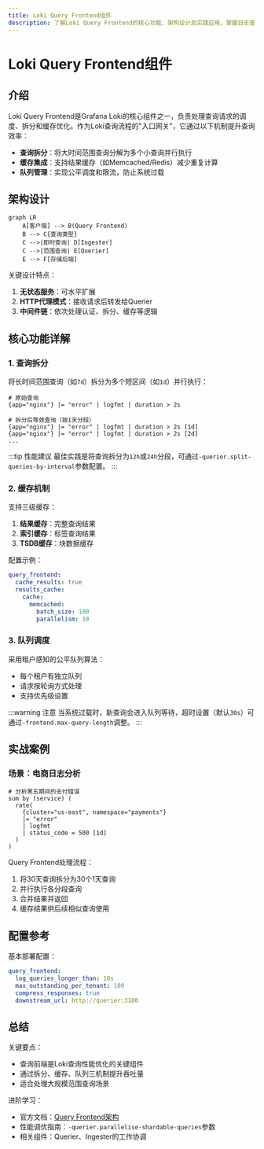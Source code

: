 ```yaml
---
title: Loki Query Frontend组件
description: 了解Loki Query Frontend的核心功能、架构设计及实践应用，掌握日志查询优化的关键组件。
---
```


# Loki Query Frontend组件

## 介绍

Loki Query Frontend是Grafana Loki的核心组件之一，负责处理查询请求的调度、拆分和缓存优化。作为Loki查询流程的"入口网关"，它通过以下机制提升查询效率：
- **查询拆分**：将大时间范围查询分解为多个小查询并行执行
- **缓存集成**：支持结果缓存（如Memcached/Redis）减少重复计算
- **队列管理**：实现公平调度和限流，防止系统过载

## 架构设计

```mermaid
graph LR
    A[客户端] --> B(Query Frontend)
    B --> C{查询类型}
    C -->|即时查询| D[Ingester]
    C -->|范围查询| E[Querier]
    E --> F[存储后端]
```

关键设计特点：
1. **无状态服务**：可水平扩展
2. **HTTP代理模式**：接收请求后转发给Querier
3. **中间件链**：依次处理认证、拆分、缓存等逻辑

## 核心功能详解

### 1. 查询拆分

将长时间范围查询（如`7d`）拆分为多个短区间（如`1d`）并行执行：

```logql
# 原始查询
{app="nginx"} |= "error" | logfmt | duration > 2s

# 拆分后等效查询（按1天分段）
{app="nginx"} |= "error" | logfmt | duration > 2s [1d]
{app="nginx"} |= "error" | logfmt | duration > 2s [2d] 
...
```

:::tip 性能建议
最佳实践是将查询拆分为`12h`或`24h`分段，可通过`-querier.split-queries-by-interval`参数配置。
:::

### 2. 缓存机制

支持三级缓存：
1. **结果缓存**：完整查询结果
2. **索引缓存**：标签查询结果
3. **TSDB缓存**：块数据缓存

配置示例：
```yaml
query_frontend:
  cache_results: true
  results_cache:
    cache:
      memcached:
        batch_size: 100
        parallelism: 10
```

### 3. 队列调度

采用租户感知的公平队列算法：
- 每个租户有独立队列
- 请求按轮询方式处理
- 支持优先级设置

:::warning 注意
当系统过载时，新查询会进入队列等待，超时设置（默认`30s`）可通过`-frontend.max-query-length`调整。
:::

## 实战案例

### 场景：电商日志分析
```logql
# 分析黑五期间的支付错误
sum by (service) (
  rate(
    {cluster="us-east", namespace="payments"} 
    |= "error" 
    | logfmt 
    | status_code = 500 [1d]
  )
)
```

Query Frontend处理流程：
1. 将30天查询拆分为30个1天查询
2. 并行执行各分段查询
3. 合并结果并返回
4. 缓存结果供后续相似查询使用

## 配置参考

基本部署配置：
```yaml
query_frontend:
  log_queries_longer_than: 10s
  max_outstanding_per_tenant: 100
  compress_responses: true
  downstream_url: http://querier:3100
```

## 总结

关键要点：
- 查询前端是Loki查询性能优化的关键组件
- 通过拆分、缓存、队列三机制提升吞吐量
- 适合处理大规模范围查询场景

进阶学习：
- 官方文档：[Query Frontend架构](https://grafana.com/docs/loki/latest/architecture/components/query-frontend/)
- 性能调优指南：`-querier.parallelise-shardable-queries`参数
- 相关组件：Querier、Ingester的工作协调
